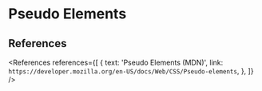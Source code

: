 
<MetadataConfigurer title="Pseudo Elements" dateCreated="2021-02-21" />

# Pseudo Elements

## References

<References
  references={[
    {
      text: 'Pseudo Elements (MDN)',
      link: `https://developer.mozilla.org/en-US/docs/Web/CSS/Pseudo-elements`,
    },
  ]}
/>
